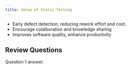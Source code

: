 ```yaml
---
title: Value of Static Testing
---
```



- Early defect detection, reducing rework effort and cost.
- Encourage colalboration and knowledge sharing
- Improves software quality, enhance productivity

## Review Questions

<FAQList title="FAQs">
  <FAQ title="Question 1?">
    Question 1 answer.
  </FAQ>
</FAQList>